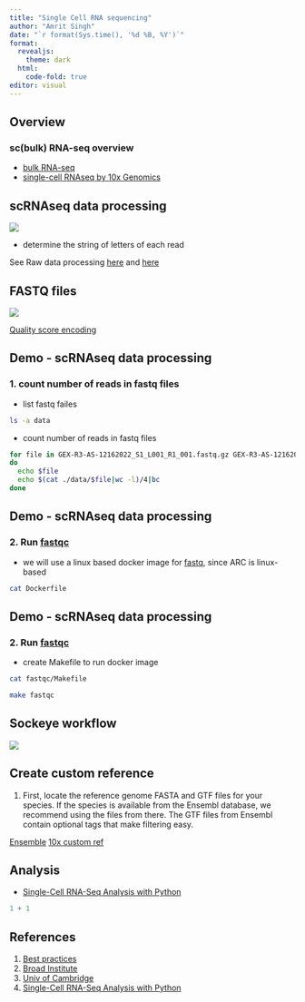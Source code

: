```yaml
---
title: "Single Cell RNA sequencing"
author: "Amrit Singh"
date: "`r format(Sys.time(), '%d %B, %Y')`"
format:
  revealjs:
    theme: dark
  html:
    code-fold: true
editor: visual
---
```


## Overview

### sc(bulk) RNA-seq overview

-   [bulk RNA-seq](https://www.youtube.com/watch?v=tlf6wYJrwKY&ab_channel=StatQuestwithJoshStarmer)
-   [single-cell RNAseq by 10x Genomics](https://www.youtube.com/watch?v=9YXRoaQyixQ&ab_channel=10xGenomics)

## scRNAseq data processing

<img src="https://www.sc-best-practices.org/_images/overview_raw_data_processing.jpg"/>

-   determine the string of letters of each read

See Raw data processing [here](https://www.sc-best-practices.org/introduction/raw_data_processing.html) and [here](https://biocellgen-public.svi.edu.au/mig_2019_scrnaseq-workshop/processing-raw-scrna-seq-data.html)

## FASTQ files

<img src="https://www.drive5.com/usearch/manual/fastq_fig.jpg"/>

[Quality score encoding](https://support.illumina.com/help/BaseSpace_OLH_009008/Content/Source/Informatics/BS/QualityScoreEncoding_swBS.htm)

## Demo - scRNAseq data processing

### 1. count number of reads in fastq files

-   list fastq failes

```bash
ls -a data
```

-   count number of reads in fastq files

```bash
for file in GEX-R3-AS-12162022_S1_L001_R1_001.fastq.gz GEX-R3-AS-12162022_S1_L001_R1_001.fastq.gz
do
  echo $file
  echo $(cat ./data/$file|wc -l)/4|bc
done
```

## Demo - scRNAseq data processing

### 2. Run [fastqc](https://www.bioinformatics.babraham.ac.uk/projects/fastqc/)

-   we will use a linux based docker image for [fastq](https://hub.docker.com/r/staphb/fastqc/dockerfile), since ARC is linux-based

```bash
cat Dockerfile
```

## Demo - scRNAseq data processing

### 2. Run [fastqc](https://www.bioinformatics.babraham.ac.uk/projects/fastqc/)

-   create Makefile to run docker image

```bash
cat fastqc/Makefile
```

```bash
make fastqc
```

## Sockeye workflow

<img src="docs/gitflow.png"/>


## Create custom reference

1. First, locate the reference genome FASTA and GTF files for your species. If the species is available from the Ensembl database, we recommend using the files from there. The GTF files from Ensembl contain optional tags that make filtering easy.

[Ensemble](https://useast.ensembl.org/index.html)
[10x custom ref](https://support.10xgenomics.com/single-cell-gene-expression/software/pipelines/latest/using/tutorial_mr)

## Analysis

-   [Single-Cell RNA-Seq Analysis with Python](https://www.youtube.com/watch?v=jwSPTgF9ESQ&list=PLOXLw2he7kYpqAL0Gzco5NkA2DpewtluK&ab_channel=UCLAQCBioCollaboratory)

```r
1 + 1
```

## References

1.  [Best practices](https://www.sc-best-practices.org/)
2.  [Broad Institute](https://www.singlecellcourse.org/index.html)
3.  [Univ of Cambridge](https://www.singlecellcourse.org/index.html)
4.  [Single-Cell RNA-Seq Analysis with Python](https://www.youtube.com/watch?v=jwSPTgF9ESQ&list=PLOXLw2he7kYpqAL0Gzco5NkA2DpewtluK&ab_channel=UCLAQCBioCollaboratory)

